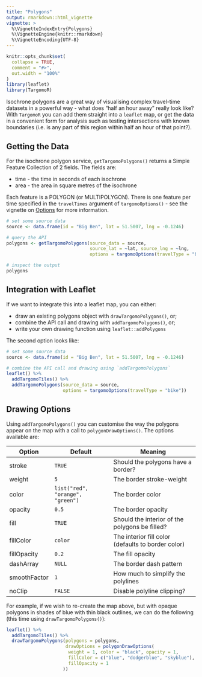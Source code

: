 ```yaml
---
title: "Polygons"
output: rmarkdown::html_vignette
vignette: >
  %\VignetteIndexEntry{Polygons}
  %\VignetteEngine{knitr::rmarkdown}
  %\VignetteEncoding{UTF-8}
---
```


```r
knitr::opts_chunk$set(
  collapse = TRUE,
  comment = "#>",
  out.width = "100%"
)
library(leaflet)
library(TargomoR)

```

Isochrone polygons are a great way of visualising complex travel-time datasets in a powerful way - what does "half an hour away" really look like? With `TargomoR` you can add them straight into a `leaflet` map, or get the data in a convenient form for analysis such as testing intersections with known boundaries (i.e. is any part of this region within half an hour of that point?).

## Getting the Data

For the isochrone polygon service, `getTargomoPolygons()` returns a Simple Feature Collection of 2 fields. The fields are:

* time - the time in seconds of each isochrone
* area - the area in square metres of the isochrone

Each feature is a POLYGON (or MULTIPOLYGON). There is one feature per time specified in the `travelTimes` argument of `targomoOptions()` - see the vignette on [Options](https://cwthom.github.io/TargomoR/articles/Options.html) for more information.

```r
# set some source data
source <- data.frame(id = "Big Ben", lat = 51.5007, lng = -0.1246)

# query the API
polygons <- getTargomoPolygons(source_data = source,
                               source_lat = ~lat, source_lng = ~lng,
                               options = targomoOptions(travelType = "bike"))

# inspect the output
polygons
```

## Integration with Leaflet

If we want to integrate this into a leaflet map, you can either:

* draw an existing polygons object with `drawTargomoPolygons()`, or;
* combine the API call and drawing with `addTargomoPolygons()`, or;
* write your own drawing function using `leaflet::addPolygons`

The second option looks like:

```r
# set some source data
source <- data.frame(id = "Big Ben", lat = 51.5007, lng = -0.1246)

# combine the API call and drawing using `addTargomoPolygons`
leaflet() %>% 
  addTargomoTiles() %>% 
  addTargomoPolygons(source_data = source,
                     options = targomoOptions(travelType = "bike"))
```

## Drawing Options

Using `addTargomoPolygons()` you can customise the way the polygons appear on the map with a call to `polygonDrawOptions()`. The options available are:

| **Option**   | **Default**                      | **Meaning**                                        |
| ------------ | -------------------------------- | -------------------------------------------------- |
| stroke       | `TRUE`                           | Should the polygons have a border?                 |
| weight       | `5`                              | The border stroke-weight                           |
| color        | `list("red", "orange", "green")` | The border color                                   |
| opacity      | `0.5`                            | The border opacity                                 |
| fill         | `TRUE`                           | Should the interior of the polygons be filled?     |
| fillColor    | `color`                          | The interior fill color (defaults to border color) |
| fillOpacity  | `0.2`                            | The fill opacity                                   |
| dashArray    | `NULL`                           | The border dash pattern                            |
| smoothFactor | `1`                              | How much to simplify the polylines                 |
| noClip       | `FALSE`                          | Disable polyline clipping?                         |

For example, if we wish to re-create the map above, but with opaque polygons in shades of blue with thin black outlines, we can do the following (this time using `drawTargomoPolygons()`):

```r
leaflet() %>% 
  addTargomoTiles() %>% 
  drawTargomoPolygons(polygons = polygons,
                      drawOptions = polygonDrawOptions(
                       weight = 1, color = "black", opacity = 1,
                       fillColor = c("blue", "dodgerblue", "skyblue"),
                       fillOpacity = 1
                     ))
```
